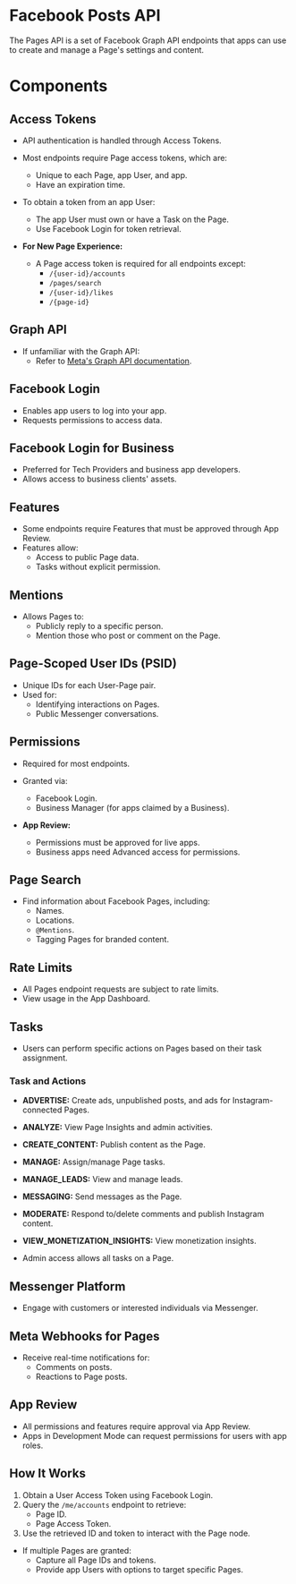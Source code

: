 # Facebook Posts API

The Pages API is a set of Facebook Graph API endpoints that apps can use to create and manage a Page's settings and content.

# Components

## Access Tokens

- API authentication is handled through Access Tokens.
- Most endpoints require Page access tokens, which are:
  - Unique to each Page, app User, and app.
  - Have an expiration time.
- To obtain a token from an app User:
  - The app User must own or have a Task on the Page.
  - Use Facebook Login for token retrieval.

- **For New Page Experience:**
  - A Page access token is required for all endpoints except:
    - `/{user-id}/accounts`
    - `/pages/search`
    - `/{user-id}/likes`
    - `/{page-id}`

## Graph API

- If unfamiliar with the Graph API:
  - Refer to [Meta's Graph API documentation](https://developers.facebook.com/docs/graph-api).

## Facebook Login

- Enables app users to log into your app.
- Requests permissions to access data.

## Facebook Login for Business

- Preferred for Tech Providers and business app developers.
- Allows access to business clients' assets.

## Features

- Some endpoints require Features that must be approved through App Review.
- Features allow:
  - Access to public Page data.
  - Tasks without explicit permission.

## Mentions

- Allows Pages to:
  - Publicly reply to a specific person.
  - Mention those who post or comment on the Page.

## Page-Scoped User IDs (PSID)

- Unique IDs for each User-Page pair.
- Used for:
  - Identifying interactions on Pages.
  - Public Messenger conversations.

## Permissions

- Required for most endpoints.
- Granted via:
  - Facebook Login.
  - Business Manager (for apps claimed by a Business).

- **App Review:**
  - Permissions must be approved for live apps.
  - Business apps need Advanced access for permissions.

## Page Search

- Find information about Facebook Pages, including:
  - Names.
  - Locations.
  - `@Mentions`.
  - Tagging Pages for branded content.

## Rate Limits

- All Pages endpoint requests are subject to rate limits.
- View usage in the App Dashboard.

## Tasks

- Users can perform specific actions on Pages based on their task assignment.

### Task and Actions

- **ADVERTISE:** Create ads, unpublished posts, and ads for Instagram-connected Pages.
- **ANALYZE:** View Page Insights and admin activities.
- **CREATE_CONTENT:** Publish content as the Page.
- **MANAGE:** Assign/manage Page tasks.
- **MANAGE_LEADS:** View and manage leads.
- **MESSAGING:** Send messages as the Page.
- **MODERATE:** Respond to/delete comments and publish Instagram content.
- **VIEW_MONETIZATION_INSIGHTS:** View monetization insights.

- Admin access allows all tasks on a Page.

## Messenger Platform

- Engage with customers or interested individuals via Messenger.

## Meta Webhooks for Pages

- Receive real-time notifications for:
  - Comments on posts.
  - Reactions to Page posts.

## App Review

- All permissions and features require approval via App Review.
- Apps in Development Mode can request permissions for users with app roles.

## How It Works

1. Obtain a User Access Token using Facebook Login.
2. Query the `/me/accounts` endpoint to retrieve:
   - Page ID.
   - Page Access Token.
3. Use the retrieved ID and token to interact with the Page node.

- If multiple Pages are granted:
  - Capture all Page IDs and tokens.
  - Provide app Users with options to target specific Pages.

